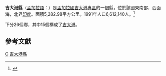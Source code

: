 {{Infobox Bangladesh district
| name                    = 吉大港縣
| native_name             = 
| image_skyline           = Chittagong_Faisal.jpg
| image_alt               = 
| image_caption           = [[吉大港|吉大港]]天際線
| image_map               =Bangladesh Chittagong District.png
| nickname                = 
| motto                   = 
| pushpin_label_position  = left
| division_name           = [[吉大港專區|吉大港專區]]
| established_title       = 
| established_date        = 
| seat_type               = 
| seat                    = 
| leader_party            = 
| leader_title            = 
| leader_name             = 
| leader_title1           = 
| leader_name1            = 
| area_footnotes          = 
| area_total_km2          = 5282.98
| area_metro_km2          = 
| area_note               = 
| elevation_footnotes     = 
| elevation_m             = 
| population_footnotes    = 
| population_total        = 7509000
| population_as_of        = 2011
| population_rank         = 2
| population_demonym      = 
| population_note         = 
| literacy_rate           = 43.2%
| postal_code             = 
| coast_km                = 
| maplink                 = 
| website                 =
| footnotes               = 
}}
'''吉大港縣'''（[[孟加拉語|孟加拉語]]：{{lang|bn|চট্টগ্রাম জেলা}}）是[[孟加拉國|孟加拉國]][[吉大港專區|吉大港專區]]的一個縣，位於該國東南部，西面海，北界[[印度|印度]]。面積5,282.98平方公里。1991年人口6,612,140人。<ref>{{cite web |url=http://www.bbs.gov.bd/dataindex/census/ce_uzila.pdf |title=Area, Population and Literacy Rate by Upazila/Thana-2001 |publisher=孟加拉國統計局 |accessyear= |format=PDF |deadurl=yes |archiveurl=https://web.archive.org/web/20070704141110/http://www.bbs.gov.bd/dataindex/census/ce_uzila.pdf |archivedate=2007-07-04 |accessdate=2009-07-17 }}</ref>

下分26個鄉，其中15個構成了[[吉大港|吉大港]]。

==參考文獻==
{{reflist}}
{{吉大港縣行政区划}}
{{孟加拉行政區劃}}

[[Category:吉大港专区县份|C]]
[[Category:吉大港縣|]]
{{Bangladesh-geo-stub}}